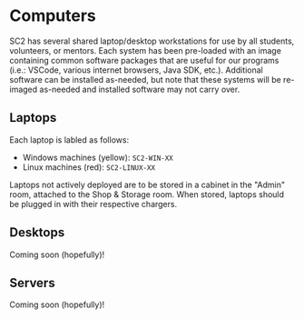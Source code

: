 # Computers

SC2 has several shared laptop/desktop workstations for use by all students, volunteers, or mentors. Each system has been pre-loaded with an image containing common software packages that are useful for our programs (i.e.: VSCode, various internet browsers, Java SDK, etc.). Additional software can be installed as-needed, but note that these systems will be re-imaged as-needed and installed software may not carry over.

## Laptops

Each laptop is labled as follows:

- Windows machines (yellow): `SC2-WIN-XX`
- Linux machines (red): `SC2-LINUX-XX`

Laptops not actively deployed are to be stored in a cabinet in the "Admin" room, attached to the Shop & Storage room. When stored, laptops should be plugged in with their respective chargers.

## Desktops

Coming soon (hopefully)!

## Servers

Coming soon (hopefully)!
